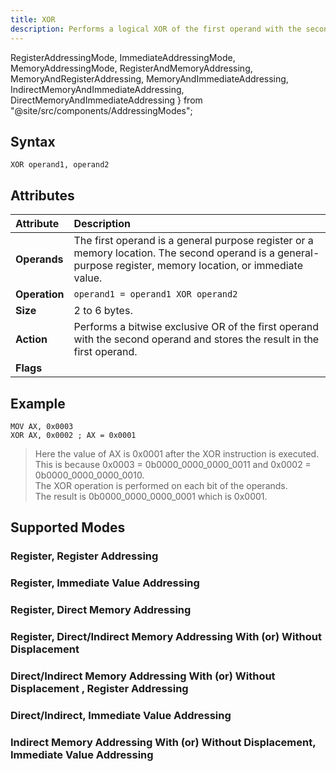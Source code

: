 ```yaml
---
title: XOR
description: Performs a logical XOR of the first operand with the second operand and stores the result in the first operand.
---
```


  RegisterAddressingMode,
  ImmediateAddressingMode,
  MemoryAddressingMode,
  RegisterAndMemoryAddressing,
  MemoryAndRegisterAddressing,
  MemoryAndImmediateAddressing,
  IndirectMemoryAndImmediateAddressing,
  DirectMemoryAndImmediateAddressing
} from "@site/src/components/AddressingModes";

## Syntax

```asm6502
XOR operand1, operand2
```
## Attributes

| Attribute     | Description                                                                                                                                                   |
| :------------ | :------------------------------------------------------------------------------------------------------------------------------------------------------------ |
| **Operands**  | The first operand is a general purpose register or a memory location. The second operand is a general-purpose register, memory location, or immediate value. |
| **Operation** | `operand1 = operand1 XOR operand2`                                                                                                                            |
| **Size**      | 2 to 6 bytes.                                                                                                                                                 |
| **Action**    | Performs a bitwise exclusive OR of the first operand with the second operand and stores the result in the first operand.                                      |
| **Flags**     | <FlagsChangedTable carryFlag={false} overflowFlag={false} zeroFlag="changed" signFlag="changed" parityFlag="changed" auxiliaryCarryFlag="changed" />         |

## Example 
```asm6502 showLineNumbers
MOV AX, 0x0003
XOR AX, 0x0002 ; AX = 0x0001
```

> Here the value of AX is 0x0001 after the XOR instruction is executed. <br/>
> This is because 0x0003 = 0b0000_0000_0000_0011 and 0x0002 = 0b0000_0000_0000_0010.  <br/>
> The XOR operation is performed on each bit of the operands. <br/>
> The result is 0b0000_0000_0000_0001 which is 0x0001.<br/>


## Supported Modes 

### Register, Register Addressing
<RegisterAddressingMode instructionName="XOR" />

### Register, Immediate Value Addressing 
<ImmediateAddressingMode instructionName="XOR" />

### Register, Direct Memory Addressing
<MemoryAddressingMode instructionName="XOR" />

### Register, Direct/Indirect Memory Addressing With (or) Without Displacement
<RegisterAndMemoryAddressing instructionName="XOR" />

###  Direct/Indirect Memory Addressing With (or) Without Displacement , Register Addressing 
<MemoryAndRegisterAddressing instructionName="XOR"/>

### Direct/Indirect, Immediate Value Addressing
<DirectMemoryAndImmediateAddressing instructionName="XOR" />

### Indirect Memory Addressing With (or) Without Displacement, Immediate Value Addressing

<IndirectMemoryAndImmediateAddressing instructionName="XOR" />